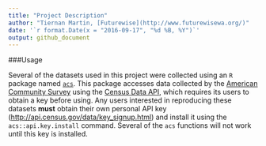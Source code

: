 ```yaml
---
title: "Project Description"
author: "Tiernan Martin, [Futurewise](http://www.futurewisewa.org/)"
date: '`r format.Date(x = "2016-09-17", "%d %B, %Y")`'
output: github_document
---
```


###Usage

Several of the datasets used in this project were collected using an `R` package named [`acs`](https://cran.r-project.org/web/packages/acs/acs.pdf). This package accesses data collected by the [American Community Survey](https://www.census.gov/programs-surveys/acs/) using the [Census Data API](http://www.census.gov/data/developers/data-sets.html), which requires its users to obtain a key before using. Any users interested in reproducing these datasets **must** obtain their own personal API key (<http://api.census.gov/data/key_signup.html>) and install it using the `acs::api.key.install` command. Several of the `acs` functions will not work until this key is installed.
